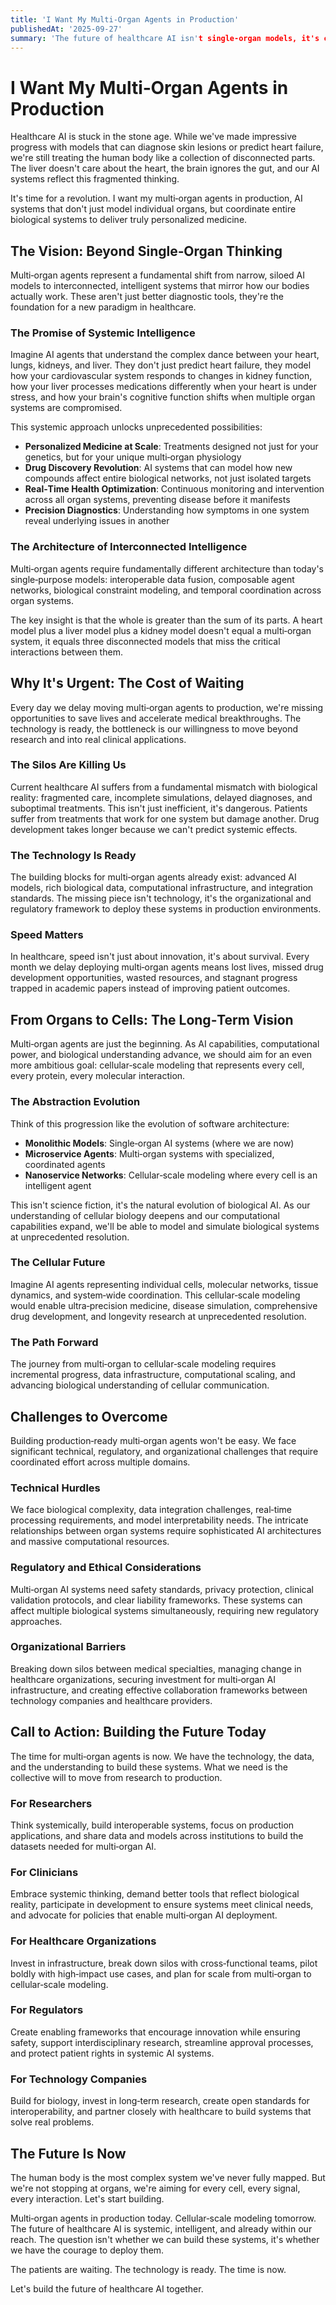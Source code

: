```yaml
---
title: 'I Want My Multi‑Organ Agents in Production'
publishedAt: '2025-09-27'
summary: 'The future of healthcare AI isn't single-organ models, it's coordinated, intelligent agents that simulate entire biological systems. Here's why we need to move beyond research and into production today.'
---
```


# I Want My Multi‑Organ Agents in Production

Healthcare AI is stuck in the stone age. While we've made impressive progress with models that can diagnose skin lesions or predict heart failure, we're still treating the human body like a collection of disconnected parts. The liver doesn't care about the heart, the brain ignores the gut, and our AI systems reflect this fragmented thinking.

It's time for a revolution. I want my multi‑organ agents in production, AI systems that don't just model individual organs, but coordinate entire biological systems to deliver truly personalized medicine.

## The Vision: Beyond Single‑Organ Thinking

Multi‑organ agents represent a fundamental shift from narrow, siloed AI models to interconnected, intelligent systems that mirror how our bodies actually work. These aren't just better diagnostic tools, they're the foundation for a new paradigm in healthcare.

### The Promise of Systemic Intelligence

Imagine AI agents that understand the complex dance between your heart, lungs, kidneys, and liver. They don't just predict heart failure, they model how your cardiovascular system responds to changes in kidney function, how your liver processes medications differently when your heart is under stress, and how your brain's cognitive function shifts when multiple organ systems are compromised.

This systemic approach unlocks unprecedented possibilities:

- **Personalized Medicine at Scale**: Treatments designed not just for your genetics, but for your unique multi‑organ physiology
- **Drug Discovery Revolution**: AI systems that can model how new compounds affect entire biological networks, not just isolated targets
- **Real‑Time Health Optimization**: Continuous monitoring and intervention across all organ systems, preventing disease before it manifests
- **Precision Diagnostics**: Understanding how symptoms in one system reveal underlying issues in another

### The Architecture of Interconnected Intelligence

Multi‑organ agents require fundamentally different architecture than today's single‑purpose models: interoperable data fusion, composable agent networks, biological constraint modeling, and temporal coordination across organ systems.

The key insight is that the whole is greater than the sum of its parts. A heart model plus a liver model plus a kidney model doesn't equal a multi‑organ system, it equals three disconnected models that miss the critical interactions between them.

## Why It's Urgent: The Cost of Waiting

Every day we delay moving multi‑organ agents to production, we're missing opportunities to save lives and accelerate medical breakthroughs. The technology is ready, the bottleneck is our willingness to move beyond research and into real clinical applications.

### The Silos Are Killing Us

Current healthcare AI suffers from a fundamental mismatch with biological reality: fragmented care, incomplete simulations, delayed diagnoses, and suboptimal treatments. This isn't just inefficient, it's dangerous. Patients suffer from treatments that work for one system but damage another. Drug development takes longer because we can't predict systemic effects.

### The Technology Is Ready

The building blocks for multi‑organ agents already exist: advanced AI models, rich biological data, computational infrastructure, and integration standards. The missing piece isn't technology, it's the organizational and regulatory framework to deploy these systems in production environments.

### Speed Matters

In healthcare, speed isn't just about innovation, it's about survival. Every month we delay deploying multi‑organ agents means lost lives, missed drug development opportunities, wasted resources, and stagnant progress trapped in academic papers instead of improving patient outcomes.

## From Organs to Cells: The Long‑Term Vision

Multi‑organ agents are just the beginning. As AI capabilities, computational power, and biological understanding advance, we should aim for an even more ambitious goal: cellular‑scale modeling that represents every cell, every protein, every molecular interaction.

### The Abstraction Evolution

Think of this progression like the evolution of software architecture:

- **Monolithic Models**: Single‑organ AI systems (where we are now)
- **Microservice Agents**: Multi‑organ systems with specialized, coordinated agents
- **Nanoservice Networks**: Cellular‑scale modeling where every cell is an intelligent agent

This isn't science fiction, it's the natural evolution of biological AI. As our understanding of cellular biology deepens and our computational capabilities expand, we'll be able to model and simulate biological systems at unprecedented resolution.

### The Cellular Future

Imagine AI agents representing individual cells, molecular networks, tissue dynamics, and system‑wide coordination. This cellular‑scale modeling would enable ultra‑precision medicine, disease simulation, comprehensive drug development, and longevity research at unprecedented resolution.

### The Path Forward

The journey from multi‑organ to cellular‑scale modeling requires incremental progress, data infrastructure, computational scaling, and advancing biological understanding of cellular communication.

## Challenges to Overcome

Building production‑ready multi‑organ agents won't be easy. We face significant technical, regulatory, and organizational challenges that require coordinated effort across multiple domains.

### Technical Hurdles

We face biological complexity, data integration challenges, real‑time processing requirements, and model interpretability needs. The intricate relationships between organ systems require sophisticated AI architectures and massive computational resources.

### Regulatory and Ethical Considerations

Multi‑organ AI systems need safety standards, privacy protection, clinical validation protocols, and clear liability frameworks. These systems can affect multiple biological systems simultaneously, requiring new regulatory approaches.

### Organizational Barriers

Breaking down silos between medical specialties, managing change in healthcare organizations, securing investment for multi‑organ AI infrastructure, and creating effective collaboration frameworks between technology companies and healthcare providers.

## Call to Action: Building the Future Today

The time for multi‑organ agents is now. We have the technology, the data, and the understanding to build these systems. What we need is the collective will to move from research to production.

### For Researchers

Think systemically, build interoperable systems, focus on production applications, and share data and models across institutions to build the datasets needed for multi‑organ AI.

### For Clinicians

Embrace systemic thinking, demand better tools that reflect biological reality, participate in development to ensure systems meet clinical needs, and advocate for policies that enable multi‑organ AI deployment.

### For Healthcare Organizations

Invest in infrastructure, break down silos with cross‑functional teams, pilot boldly with high‑impact use cases, and plan for scale from multi‑organ to cellular‑scale modeling.

### For Regulators

Create enabling frameworks that encourage innovation while ensuring safety, support interdisciplinary research, streamline approval processes, and protect patient rights in systemic AI systems.

### For Technology Companies

Build for biology, invest in long‑term research, create open standards for interoperability, and partner closely with healthcare to build systems that solve real problems.

## The Future Is Now

The human body is the most complex system we've never fully mapped. But we're not stopping at organs, we're aiming for every cell, every signal, every interaction. Let's start building.

Multi‑organ agents in production today. Cellular‑scale modeling tomorrow. The future of healthcare AI is systemic, intelligent, and already within our reach. The question isn't whether we can build these systems, it's whether we have the courage to deploy them.

The patients are waiting. The technology is ready. The time is now.

Let's build the future of healthcare AI together.